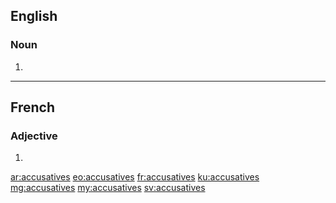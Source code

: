 ==English==

===Noun===
{{head|en|plural}}

# {{plural of|accusative|lang=en|nocat=1}}

----

==French==

===Adjective===
{{fr-adj-form}} {{f-p}}

# {{feminine plural of|accusatif|lang=fr}}

[[ar:accusatives]]
[[eo:accusatives]]
[[fr:accusatives]]
[[ku:accusatives]]
[[mg:accusatives]]
[[my:accusatives]]
[[sv:accusatives]]